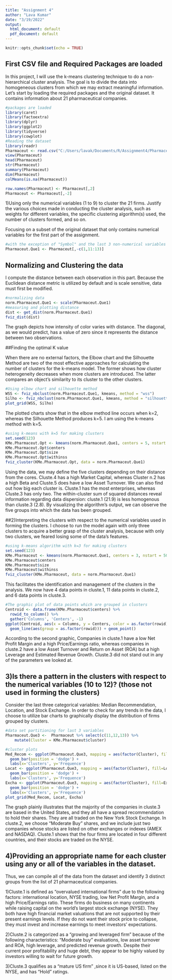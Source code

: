 ---
title: "Assignment 4"
author: "Lava Kumar"
date: "3/19/2022"
output:
  html_document: default
  pdf_document: default
---

```{r setup, include=FALSE}
knitr::opts_chunk$set(echo = TRUE)
```


## First CSV file and Required Packages are loaded 

In this project, I will use the k-means clustering technique to do a non-hierarchical cluster analysis.
The goal is to divide the data into homogeneous clusters from which we may extract meaningful information.
Let's start by loading the required packages and the original dataset. It contains information about 21 pharmaceutical companies.

```{r results='hide'}
#packages are loaded 
library(caret)
library(factoextra)
library(dplyr)
library(ggplot2)
library(tidyverse)
library(cowplot)
#Reading the dataset
library(readr)
Pharmaceut <- read.csv("C:/Users/lavak/Documents/R/Assignment4/Pharmaceuticals.csv")
view(Pharmaceut)
head(Pharmaceut)
str(Pharmaceut)
summary(Pharmaceut)
dim(Pharmaceut)
colMeans(is.na(Pharmaceut))

row.names(Pharmaceut) <- Pharmaceut[,2]
Pharmaceut <- Pharmaceut[,-2]
```
1)Using only the numerical variables (1 to 9) to cluster the 21 firms. Justify the various choices made in 
conducting the cluster analysis, such as weights for different variables, the specific clustering algorithm(s) 
used, the number of clusters formed, and so on. 

Focusing on a subset of the original dataset that only contains numerical variables for the first part of the assignment.

```{r}
#with the exception of "Symbol" and the last 3 non-numerical variables
Pharmaceut.Que1 <- Pharmaceut[,-c(1,11:13)]
```

## Normalizing and Clustering the data

I compute the distance between each observation in this part. Because the Euclidean distance metric is utilized by default and is scale sensitive, data must first be modified.

```{r}
#normalizing data
norm.Pharmaceut.Que1 <- scale(Pharmaceut.Que1)
#measuring and plotting distance
dist <- get_dist(norm.Pharmaceut.Que1)
fviz_dist(dist)
```

The graph depicts how intensity of color varies with distance. The diagonal, as we would predict, has a value of zero since it represents the distance between two observations.

##Finding the optimal K value

When there are no external factors, the Elbow chart and the Silhouette Method are two of the most effective approaches for calculating the number of clusters for the k-means model. The former shows how cluster heterogeneity decreases when more clusters are introduced. The latter compares an object's similarity to its cluster to the other clusters.

```{r}
#Using elbow chart and silhouette method
WSS <- fviz_nbclust(norm.Pharmaceut.Que1, kmeans, method = "wss")
Silho <- fviz_nbclust(norm.Pharmaceut.Que1, kmeans, method = "silhouette")
plot_grid(WSS, Silho)

```

The plotted charts show that in the elbow method line occurs when k=2, whereas the Silhouette Method produces k=5.
I am using the k-means method with k=5.
```{r}
#using k-means with k=5 for making clusters
set.seed(123)
KMe.Pharmaceut.Opt <- kmeans(norm.Pharmaceut.Que1, centers = 5, nstart = 50)
KMe.Pharmaceut.Opt$centers
KMe.Pharmaceut.Opt$size
KMe.Pharmaceut.Opt$withinss
fviz_cluster(KMe.Pharmaceut.Opt, data = norm.Pharmaceut.Que1)
```


Using the data, we may define the five clusters depending on their distance from the cores. Cluste.4 has a high Market Capital, whereas Cluster n.2 has a high Beta and Cluste.5 does have a low Asset Turnover.
We can also find out how big each cluster is. Cluste.1 has the most enterprises, whereas Cluste.3 has only two.
The within-cluster sum of squared distances reveal information regarding data dispersion: cluste.1 (21.9) is less homogenous than cluste.3 (2.8).
By visualizing the algorithm's output, we can observe the five groups into which the data has been grouped.

##2)Interpreting the clusters with respect to the numerical variables used in forming the clusters. 
I choose to run the model again with only three clusters to acquire a better grasp of the cluster analysis, because with only two clusters, we feared losing some of the data's features.

```{r}
#using k-means algorithm with k=3 for making clusters
set.seed(123)
KMe.Pharmaceut <- kmeans(norm.Pharmaceut.Que1, centers = 3, nstart = 50)
KMe.Pharmaceut$centers
KMe.Pharmaceut$size
KMe.Pharmaceut$withinss
fviz_cluster(KMe.Pharmaceut, data = norm.Pharmaceut.Que1)
```

This facilitates the identification and management of the clusters in the analysis. We now have 4 data points in cluste.1, 11 data points in cluste.2, and 6 data points in cluste.3.



```{r echo=FALSE}
#The graphic plot of data points which are grouped in clusters
Centroid <- data.frame(KMe.Pharmaceut$centers) %>% 
  rowid_to_column() %>% 
  gather('Columns', 'Centers', -1)
ggplot(Centroid, aes(x = Columns, y = Centers, color = as.factor(rowid))) + 
  geom_line(aes(group = as.factor(rowid))) + geom_point()
```



According to the second graphic, Companies in cluste.1 have a low Net Profit Margin and a high Price/Earnings ratio, whereas companies in cluste.2 have a low Asset Turnover and Return on Asset (ROA) but a high Leverage and Estimated Revenue Growth. Cluste.3 did not stand out in any of the parameters we looked at.

## 3)Is there a pattern in the clusters with respect to the numerical variables (10 to 12)? (those not used in forming the clusters)

Consider the last three categorical variables: Median Recommendation, Location, and Stock Exchange.
In order to check for any trends in the data, I choose to utilize bar charts to graphically display the distribution of firms grouped by clusters.

```{r}
#data set partitioning for last 3 variables
Pharmaceut.Que3 <-  Pharmaceut %>% select(c(11,12,13)) %>% 
    mutate(Cluster = KMe.Pharmaceut$cluster)
```

```{r}
#cluster plots
Med_Recom <- ggplot(Pharmaceut.Que3, mapping = aes(factor(Cluster), fill=Median_Recommendation)) +
  geom_bar(position = 'dodge') +
  labs(x='Clusters', y='Frequence')
Locat <- ggplot(Pharmaceut.Que3, mapping = aes(factor(Cluster), fill=Location)) +
  geom_bar(position = 'dodge') + 
  labs(x='Clusters', y='Frequence')
Excha <- ggplot(Pharmaceut.Que3, mapping = aes(factor(Cluster), fill=Exchange)) +
  geom_bar(position = 'dodge') + 
  labs(x='Clusters', y='Frequence')
plot_grid(Med_Recom, Locat, Excha)
```


The graph plainly illustrates that the majority of the companies in cluste.3 are based in the United States, and they all have a spread recommendation to hold their shares. They are all traded on the New York Stock Exchange. In cluste.2, we choose "Moderate Buy" shares, and we include just two companies whose stocks are listed on other exchanges or indexes (AMEX and NASDAQ). Cluste.1 shows that the four firms are located in four different countries, and their stocks are traded on the NYSE.

## 4)Providing an appropriate name for each cluster using any or all of the variables in the dataset. 

Thus, we can compile all of the data from the dataset and identify 3 distinct groups from the list of 21 pharmaceutical companies.

1)Cluste.1 is defined as "overvalued international firms" due to the following factors: international location, NYSE trading, low Net Profit Margin, and a high Price/Earnings ratio. These firms do business on many continents while raising capital on the world's largest stock exchange (NYSE). They both have high financial market valuations that are not supported by their present earnings levels. If they do not want their stock price to collapse, they must invest and increase earnings to meet investors' expectations.

2)Cluste.2 is categorized as a "growing and leveraged firm" because of the following characteristics: "Moderate buy" evaluations, low asset turnover and ROA, high leverage, and predicted revenue growth. Despite their current poor profitability and huge debt, they appear to be highly valued by investors willing to wait for future growth.

3)Cluste.3 qualifies as a "mature US firm" ,since it is US-based, listed on the NYSE, and has "Hold" ratings.


